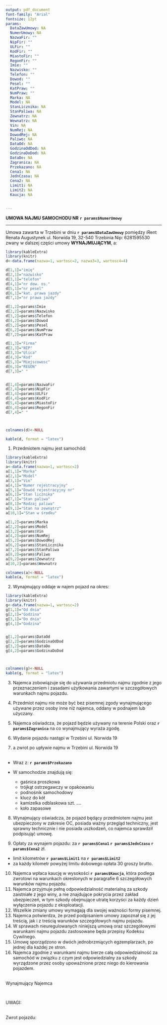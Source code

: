 ```yaml
---
output: pdf_document
font-family: "Arial"
fontsize: 12pt
params:
  DataZawUmowy: NA
  NumerUmowy: NA
  NazwaFir: ""
  NipFir: ""
  ULFir: ""
  KodFir: ""
  MiastoFir: ""
  RegonFir: ""
  Imie: ""
  Nazwisko: ""
  Telefon: ""
  Dowod: ""
  Pesel: ""
  KatPraw: ""
  NumPraw: ""
  Marka: NA
  Model: NA
  StanLicznika: NA
  StanPaliwa: NA
  Zewnatrz: NA
  Wewnatrz: NA
  Vin: NA
  NumRej: NA
  DowodRej: NA
  Paliwo: NA
  DataOd: NA
  GodzinaOdDod: NA
  GodzinaDoDod: NA
  DataDo: NA
  Zagranica: NA
  Przekazano: NA
  Cena1: NA
  JednCzasu: NA
  Cena2: NA
  Limit1: NA
  Limit2: NA
  Kaucja: NA

   
---
```


\center __UMOWA  NAJMU  SAMOCHODU NR__ **`r params$NumerUmowy`** \center

***
\raggedright
Umowa zawarta w Trzebini w dniu **`r params$DataZawUmowy`** pomiędzy
iRent Renata Augustynek ul. Norwida 19, 32-540 Trzebinia Nip: 6281595530 zwany w dalszej części umowy __WYNAJMUJĄCYM__, a:

```r
library(kableExtra)
library(knitr)
d<-data.frame(nazwa=1, wartosc=2, nazwa3=3, wartosc4=4)

d[1,1]="imię"
d[2,1]="nazwisko"
d[3,1]="telefon"
d[4,1]="nr dow. os."
d[5,1]="nr pesel"
d[6,1]="kat. prawa jazdy"
d[7,1]="nr prawa jazdy"

d[1,2]=params$Imie
d[2,2]=params$Nazwisko
d[3,2]=params$Telefon
d[4,2]=params$Dowod
d[5,2]=params$Pesel
d[6,2]=params$NumPraw
d[7,2]=params$KatPraw

d[1,3]="Firma"
d[2,3]="NIP"
d[3,3]="Ulica"
d[4,3]="Kod"
d[5,3]="Miejscowosc"
d[6,3]="REGON"
d[7,3]=" "


d[1,4]=params$NazwaFir
d[2,4]=params$NipFir
d[3,4]=params$ULFir
d[4,4]=params$KodFir
d[5,4]=params$MiastoFir
d[6,4]=params$RegonFir
d[7,4]=" "



colnames(d)<-NULL

kable(d, format = "latex")
```

1. Przedmiotem najmu jest samochód:
```r
library(kableExtra)
library(knitr)
a<-data.frame(nazwa=1, wartosc=2)
a[1,1]="Marka"
a[2,1]="Model"
a[3,1]="Vin"
a[4,1]="Numer rejestracyjny"
a[5,1]="Dowód rejestracyjny nr"
a[6,1]="Stan licznika"
a[7,1]="Stan paliwa"
a[8,1]="Rodzaj paliwa"
a[9,1]="Stan na zewnątrz"
a[10,1]="Stan w środku"

a[1,2]=params$Marka
a[2,2]=params$Model
a[3,2]=params$Vin
a[4,2]=params$NumRej
a[5,2]=params$DowodRej
a[6,2]=params$StanLicznika
a[7,2]=params$StanPaliwa
a[8,2]=params$Paliwo
a[9,2]=params$Zewnatrz
a[10,2]=params$Wewnatrz

colnames(a)<-NULL
kable(a, format = "latex")
```

2. Wynajmujący oddaje w najem pojazd na okres: 
```r
library(kableExtra)
library(knitr)
g<-data.frame(nazwa=1, wartosc=2)
g[1,1]="Od dnia"
g[2,1]="Godzina"
g[3,1]="Do dnia"
g[4,1]="Godzina"


g[1,2]=params$DataOd
g[2,2]=params$GodzinaOdDod
g[3,2]=params$DataDo
g[4,2]=params$GodzinaDoDod



colnames(g)<-NULL
kable(g, format = "latex")
```
3. Najemca zobowiązuje się do używania przedmiotu najmu zgodnie z jego przeznaczeniem i zasadami użytkowania zawartymi w szczegółowych warunkach najmu pojazdu.

4. Przedmiot najmu nie może być bez pisemnej zgody wynajmującego używane przez osoby inne niż najemca, oddany w podnajem lub użyczany. 

5. Najemca oświadcza, że pojazd będzie używany na terenie Polski oraz **`r params$Zagranica`**
na co wynajmujący wyraża zgodę. 
6. Wydanie pojazdu nastąpi w Trzebini ul. Norwida 19 
7. a zwrot po upływie najmu w Trzebini ul. Norwida 19 <br />   
* Wraz z: **`r params$Przekazano`**

* W samochodzie znajdują się:
  + gaśnica proszkowa
  + trójkąt ostrzegawczy w opakowaniu
  + podnośnik samochodowy
  + klucz do kół
  + kamizelka odblaskowa szt. ....
  + koło zapasowe
8. Wynajmujący oświadcza, że pojazd będący przedmiotem najmu jest ubezpieczony w zakresie OC, posiada ważny przegląd techniczny, jest sprawny technicznie i nie posiada uszkodzeń, co najemca sprawdził podpisująć umowę. 

9. Opłaty za wynajem pojazdu: za **`r params$Cena1` `r params$JednCzasu` `r params$Cena2`** zł.
  + limit kilometrów **`r params$Limit1`** na **`r params$Limit2`**
  + za każdy kilometr powyżej limitu dobowego opłata 30 groszy brutto.
  
10. Najemca wpłaca kaucję w wysokości **`r params$Kaucja`**, która podlega zwrotowi na warunkach okreslonych w paragrafie 6 szczegółowych warunków najmu pojazdu. 
11. Najemca przyjmuje pełną odpowiedzialność materialną za szkody zaistniałe z jego winy, a nie znajdujące pokrycia przez zakład ubezpieczeń, w tym szkody obejmujące utratę korzyści za każdy dzień wyłączenia pojazdu z eksploatacji. 
12. Wszelkie zmiany umowy wymagają dla swojej ważności formy pisemnej.
13. Najemca potwierdza, że przed podpisaniem umowy zapoznał się z jej treścią, jak i z treścią warunków szczegółowych najmu pojazdu. 
14. W sprawach nieuregulowanych niniejszą umową oraz szczegółowymi warunkami najmu pojazdu zastosowane będa przepisy Kodeksu Cywilnego.
15. Umowę sporządzono w dwóch jednobrzmiących egzemplarzach, po jednej dla każdej ze stron. 
16. Najemca zgodnie z warunkami najmu bierze całą odpowiedzialność za samochód w związku z czym jest odpowiedzialny za szkody wyrządzone przez osoby upoważnione przez niego do kierowania pojazdem. 

&nbsp;  
Wynajmujący \hfill Najemca

&nbsp;  

UWAGI: 
&nbsp;  
&nbsp;  

Zwrot pojazdu:
